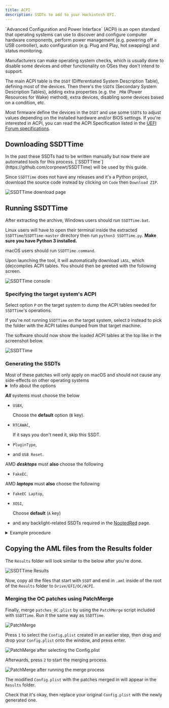 ```yaml
---
title: ACPI
description: SSDTs to add to your Hackintosh EFI.
---
```



<Aside type="tip">
`Advanced Configuration and Power Interface` (ACPI) is an open standard that operating systems can use to discover and configure computer hardware components, perform power management (e.g. powering off a USB controller), auto configuration (e.g. Plug and Play, hot swapping) and status monitoring.

Manufacturers can make operating system checks, which is usually done to disable some devices and other functionality on OSes they don't intend to support.

The main ACPI table is the `DSDT` (Differentiated System Description Table), defining most of the devices. Then there's the `SSDT`s (Secondary System Description Tables), adding extra properties (e.g. the `_PRW` (Power Resources for Wake) method), extra devices, disabling some devices based on a condition, etc.

Most firmware define the devices in the `DSDT` and use some `SSDT`s to adjust values depending on the installed hardware and/or BIOS settings. If you're interested in ACPI, you can read the ACPI Specification listed in the [UEFI Forum specifications](https://uefi.org/specifications).
</Aside>

## Downloading SSDTTime

<Aside type="note" title="Did you know?">
In the past these SSDTs had to be written manually but now there are automated tools for this process. [`SSDTTime`](https://github.com/corpnewt/SSDTTime) will be used by this guide.
</Aside>

Since `SSDTTime` does not have any releases and it's a Python project, download the source code instead by clicking on `Code` then `Download ZIP`.

![SSDTTime download page](~/assets/SSDTTimeDownload.png)

## Running SSDTTime

After extracting the archive, Windows users should run `SSDTTime.bat`.

Linux users will have to open their terminal inside the extracted `SSDTTime`/`SSDTTime-master` directory then run `python3 SSDTTime.py`. **Make sure you have Python 3 installed.**

macOS users should run `SSDTTime.command`.

Upon launching the tool, it will automatically download `iASL`, which (de)compiles ACPI tables. You should then be greeted with the following screen.

![SSDTTime console](~/assets/SSDTTimeConsole.png)

### Specifying the target system's ACPI

Select option `P` on the target system to dump the ACPI tables needed for `SSDTTime`'s operations.

If you're not running `SSDTTime` on the target system, select `D` instead to pick the folder with the ACPI tables dumped from that target machine.

The software should now show the loaded ACPI tables at the top like in the screenshot below.

![SSDTTime](~/assets/SSDTTimeConsole_ACPILoaded.png)

### Generating the SSDTs

<Aside type="note">
Most of these patches will only apply on macOS and should not cause any side-effects on other operating systems
</Aside>

<details>
<summary>Info about the options</summary>

At the time of writing, there are 12 options available

- `FixHPET`

  Fixes `IRQ` (Interrupt Request) conflicts in the ACPI tables. These conflicts can cause some hardware like sound to not work properly.

  <Aside type="danger">
  Do not use this option on AMD, as it may cause more harm than good (trackpad not working, etc).
  </Aside>

- `FakeEC`

  Creates a fake Embedded Controller device for macOS to work properly **and** disables the original EC.

- `FakeEC Laptop`

  Creates a fake Embedded Controller device for macOS to work properly, but **does not** disable the original EC, because laptops need it for battery status, FN keys, etc.

- `USBX`

  Creates an USBX device which contains USB power properties necessary for proper functionality. This also requires a valid EC device.

- `PluginType`

  Sets the `plugin-type` property to `1` on the first CPU core, enabling `X86PlatformPlugin`, which allows for CPU and GPU power management (support varies).
  It also redefines the processors with `Processor` objects instead of `Device` objects if required, since macOS doesn't support the newer standard.

- `PMC`

  Defines the `PMCR` device on systems that don't have it to allow native `NVRAM` support.

- `RTCAWAC`

  Disables the new `AWAC` (Alarm Wake ACPI Clock) and enables the `RTC` (Real-Time Clock) instead.

- `USB Reset`

  Disables the `RHUB` devices in ACPI for all USB controllers to allow macOS to enumerate USB ports properly on borked ACPI systems.

- `PCI Bridge`

  Defines the PCI bridges for a device path specified as some devices might not have their PCI bridges defined which will make OpenCore unable to inject properties using the `DeviceProperties` key in the configuration.

- `PNLF`

  Creates a fake `PNLF` device with an user-selectable `_UID` (basically the profile it uses) to allow for native brightness control on laptops.

  <Aside type="danger">
  At a first glance it may appear as if it supports AMD laptops, but it is not the same as the one in the [NootedRed](/applehax/nootedred/) page.
  Use the one in the aforementioned page instead.
  </Aside>

- `XOSI`

  Spoofs the operating system to Windows, allowing any peripherals locked behind non-macOS to be active on macOS.

- `Fix DMAR`

  Removes Reserved Memory Regions from the `DMAR` table. It is required to get some devices like Intel I225-based ethernet controllers on Intel systems.

  <Aside type="danger">
  If you are already using macOS 12.2.1 and below and an Intel I225-based ethernet controller, you will need to remove `e1000=0` or `dk.e1000=0` from your boot args after doing this.
  </Aside>

</details>

**_All_** systems must choose the below

- `USBX`,

  Choose the **default** option (`B` key).

- `RTCAWAC`,

  If it says you don't need it, skip this SSDT.

- `PluginType`,
- and `USB Reset`.

AMD **_desktops_** must **also** choose the following

- `FakeEC`.

AMD **_laptops_** must **also** choose the following

- `FakeEC Laptop`,
- `XOSI`,

  Choose **default** (`A` key)

- and any backlight-related SSDTs required in the [NootedRed](/applehax/nootedred/) page.

<details>
<summary>Example procedure</summary>
Based on an ASRock B550m Phantom.

![SSDTTime FakeEC Result](~/assets/SSDTTime_FakeEC_Result.png)
![SSDTTime USBX Prompt](~/assets/SSDTTime_USBX_Prompt.png)
![SSDTTime USBX Result](~/assets/SSDTTime_USBX_Result.png)
![SSDTTime PluginType Result](~/assets/SSDTTime_PluginType_Result.png)
![SSDTTime RTCAWAC Result](~/assets/SSDTTime_RTCAWAC_Result.png)
![SSDTTime USB Reset Result](~/assets/SSDTTime_USBReset_Result.png)
![SSDTTime XOSI Prompt](~/assets/SSDTTime_XOSI_Prompt.png)
![SSDTTime XOSI Result](~/assets/SSDTTime_XOSI_Result.png)

</details>

## Copying the AML files from the Results folder

The `Results` folder will look similar to the below after you're done.

![SSDTTime Results](~/assets/SSDTTimeResults.png)

Now, copy all the files that start with `SSDT` and end in `.aml` inside of the root of the `Results` folder to `Drive/EFI/OC/ACPI`.

### Merging the OC patches using PatchMerge

Finally, merge `patches_OC.plist` by using the `PatchMerge` script included with `SSDTTime`. Run it the same way as `SSDTTime`.

![PatchMerge](~/assets/PatchMerge.png)

Press `1` to select the `Config.plist` created in an earlier step, then drag and drop your `Config.plist` onto the window, and press enter.

![PatchMerge after selecting the `Config.plist`](~/assets/PatchMerge_AfterSelect.png)

Afterwards, press `2` to start the merging process.

![PatchMerge after running the merge process](~/assets/PatchMerge_Result.png)

The modified `Config.plist` with the patches merged in will appear in the `Results` folder.

Check that it's okay, then replace your original `Config.plist` with the newly generated one.
